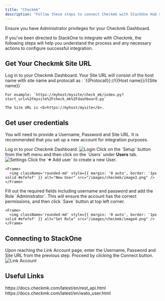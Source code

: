 ```yaml
---
title: "Checkmk"
description: "Follow these steps to connect Checkmk with StackOne Hub successfully."
---
```



<Warning>
  Ensure you have Administrator privileges for your Checkmk Dashboard.
</Warning>

If you've been directed to StackOne to integrate with Checkmk, the following steps will help you understand the process and any necessary actions to configure successful integration.

## Get Your Checkmk Site URL

<Steps>
  <Step title="Log in to Checkmk Dashboard">
    Log in to your Checkmk Dashboard. Your Site URL will consist of the host name with site name and protocall as : `{{Protocall}}://{{Host name}}/{{Site name}}`
    
    For example: `https://myhost/mysite/check_mk/index.py?start_url=%2Fmysite%2Fcheck_mk%2Fdashboard.py`

    The Site URL is <b>https://myhost/mysite</b>.
  </Step>
</Steps>

## Get user credentials

You will need to provide a Username, Password and Site URL. It is recommended that you set up a new account for integration purposes.

<Steps>
<Step title="Log in to Checkmk">
    Log in to your Checkmk Dashboard.
    <Frame>
      <img className='rounded-md' style={{ margin: '0 auto', border: '1px solid #efefef' }} alt="Login" src="/images/checkmk/image1.png" />
    </Frame>
  </Step>
  <Step title="Go to Setup">
    Click on the `Setup` <Icon icon="gear" iconType="regular" /> button from the left menu and then click on the `Users` under <b>Users</b> tab.
    <Frame>
      <img className='rounded-md' style={{ margin: '0 auto', border: '1px solid #efefef' }} alt="Settings" src="/images/checkmk/image2.png" />
    </Frame>
  </Step>

  <Step title="Create a New User">
    Click the `➕ Add user` to create a new User.

    <Frame>
      <img className='rounded-md' style={{ margin: '0 auto', border: '1px solid #efefef' }} alt="New User" src="/images/checkmk/image3.png" />
    </Frame>
  </Step>

  <Step title="Fill Out Required Fields">
    Fill out the required fields including username and password and add the Role `Administrator`. This will ensure the account has the correct permissions, and then click `Save` button at top left corner.

    <Frame>
      <img className='rounded-md' style={{ margin: '0 auto', border: '1px solid #efefef' }} alt="Set Role" src="/images/checkmk/image4.png" />
    </Frame>
  </Step>
</Steps>

## Connecting to StackOne

<Steps>
  <Step title="Enter User Details">
    Upon reaching the Link Account page, enter the Username, Password and Site URL from the previous step. Proceed by clicking the Connect button.
    <Frame>
      <img className='rounded-md' style={{ margin: '0 auto', border: '1px solid #efefef' }} alt="Link Account" src="/images/checkmk/image5.png" />
    </Frame>
  </Step>
</Steps>

<IntegrationFooter />

## Useful Links
<Card title="The Checkmk REST API" icon="link" href="https://docs.checkmk.com/latest/en/rest_api.html">
    https://docs.checkmk.com/latest/en/rest_api.html
</Card>
<Card title="User management" icon="link" href="https://docs.checkmk.com/latest/en/wato_user.html">
    https://docs.checkmk.com/latest/en/wato_user.html
</Card>